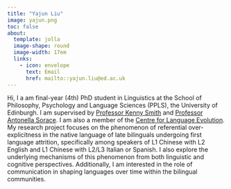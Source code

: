 ```yaml
---
title: "Yajun Liu"
image: yajun.png
toc: false
about: 
  template: jolla
  image-shape: round
  image-width: 17em
  links:
    - icon: envelope
      text: Email
      href: mailto::yajun.liu@ed.ac.uk
---
```


Hi, I a am final-year (4th) PhD student in Linguistics at the School of Philosophy, Psychology and Language Sciences (PPLS), the University of Edinburgh. I am supervised by [Professor Kenny Smith](https://www.ed.ac.uk/profile/kenny-smith) and [Professor Antonella Sorace](https://www.ed.ac.uk/profile/antonella-sorace). I am also a member of the [Centre for Language Evolution](https://cle.ppls.ed.ac.uk/). My research project focuses on the phenomenon of referential over-explicitness in the native language of late bilinguals undergoing first language attrition, specifically among speakers of L1 Chinese with L2 English and L1 Chinese with L2/L3 Italian or Spanish. I also explore the underlying mechanisms of this phenomenon from both linguistic and cognitive perspectives. Additionally, I am interested in the role of communication in shaping languages over time within the bilingual communities.

